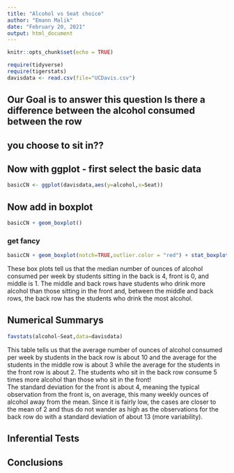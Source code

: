 ```yaml
---
title: "Alcohol vs Seat choice"
author: "Emann Malik"
date: "February 20, 2021"
output: html_document
---
```


```r
knitr::opts_chunk$set(echo = TRUE)
```

```r
require(tidyverse)
require(tigerstats)
davisdata <- read.csv(file="UCDavis.csv")
```
## Our Goal is to answer this question Is there a difference between the alcohol consumed between the row
## you choose to sit in??

## Now with ggplot - first select the basic data

```r
basicCN <- ggplot(davisdata,aes(y=alcohol,x=Seat))
```
## Now add in boxplot

```r
basicCN + geom_boxplot()
```
  
  
### get fancy  

```r
basicCN + geom_boxplot(notch=TRUE,outlier.color = "red") + stat_boxplot(geom ='errorbar') + labs(title="Alcohol vs Seat choice")
```
  
These box plots tell us that the median number of ounces of alcohol consumed per week by students sitting in the back is 4, front is 0, and middle is 1. The middle and back rows have students who drink more alcohol than those sitting in the front and, between the middle and back rows, the back row has the students who drink the most alcohol. 
  
## Numerical Summarys
  
```r
favstats(alcohol~Seat,data=davisdata)
```  
  
This table tells us that the average number of ounces of alcohol consumed per week by students in the back row is about 10 and the average for the students in the middle row is about 3 while the average for the students in the front row is about 2. The students who sit in the back row consume 5 times more alcohol than those who sit in the front!   
The standard deviation for the front is about 4, meaning the typical observation from the front is, on average, this many weekly ounces of alcohol away from the mean. Since it is fairly low, the cases are closer to the mean of 2 and thus do not wander as high as the observations for the back row do with a standard deviation of about 13 (more variability).
  
## Inferential Tests

## Conclusions


